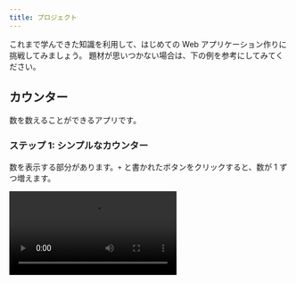 ```yaml
---
title: プロジェクト
---
```



これまで学んできた知識を利用して、はじめての Web アプリケーション作りに挑戦してみましょう。
題材が思いつかない場合は、下の例を参考にしてみてください。

## カウンター

数を数えることができるアプリです。

### ステップ 1: シンプルなカウンター

数を表示する部分があります。`+` と書かれたボタンをクリックすると、数が 1 ずつ増えます。

<video src={counterVideo} controls />

```html
<!doctype html>
<html lang="ja">
  <head>
    <meta charset="utf-8" />
    <title>カウンター</title>
  </head>
  <body>
    <!-- 数を表示する部分をここに書く -->
    <!-- ボタンをここに書く -->
  </body>
</html>
```

```js
let counter = 0;

function plusOne() {
  // ボタンがクリックされたときの処理を書く
}

// ボタンがクリックされたときにplusOne関数を呼び出す
document.getElementById(/* ボタンのid名 */).onclick = plusOne;
```

<Answer title="カウンター (ステップ 1)">

```html
<!doctype html>
<html lang="ja">
  <head>
    <meta charset="utf-8" />
    <title>カウンター</title>
  </head>
  <body>
    <p id="counter-value">0</p>
    <button id="plus-button" type="button">+</button>
  </body>
</html>
```

```js
let counter = 0;

function plusOne() {
  counter = counter + 1;
  document.getElementById("counter-value").textContent = counter;
}

document.getElementById("plus-button").onclick = plusOne;
```

<ViewSource url={import.meta.url} path="_samples/counter" />

</Answer>

### ステップ 2: マイナスボタンを追加

`-` と書かれたボタンを新たに作成し、数を 1 つずつ減らせるようにしましょう。

<video src={counterMinusVideo} controls />

<Answer title="カウンター (ステップ 2)">

```html
<!doctype html>
<html lang="ja">
  <head>
    <meta charset="utf-8" />
    <title>カウンター</title>
  </head>
  <body>
    <p id="counter-value">0</p>
    <button id="minus-button" type="button">-</button>
    <button id="plus-button" type="button">+</button>
  </body>
</html>
```

```js
let counter = 0;

function plusOne() {
  counter = counter + 1;
  document.getElementById("counter-value").textContent = counter;
}

function minusOne() {
  counter = counter - 1;
  document.getElementById("counter-value").textContent = counter;
}

document.getElementById("plus-button").onclick = plusOne;
document.getElementById("minus-button").onclick = minusOne;
```

<ViewSource url={import.meta.url} path="_samples/counter-minus" />

</Answer>

### ステップ 3: スタイルを追加

CSS を使って、作成したカウンターの見た目を整えましょう。

これまでに扱った文字色や背景色、文字サイズだけでなく、「テキストを中央揃えにする」「角を丸くする」などの方法も調べて使ってみましょう。

![見た目を整えたカウンター](./counter-minus-styled.jpg)

```css
#counter-value {
  width: 160px; /* 幅の指定 */
  font-size: 48px;
  /* ここで、テキストが中央揃えになるよう指定する */
}

#minus-button {
  width: 80px;
  border: none; /* 枠線を表示しないよう指定 */
  font-size: 24px;
  /* ここで、角が丸くなるよう指定する */
  /* その他の指定をする */
}

#plus-button {
  width: 80px;
  border: none;
  font-size: 24px;
  /* ここで、角が丸くなるよう指定する */
  /* その他の指定をする */
}
```

<Answer title="カウンター (ステップ 3)">

```css
#counter-value {
  width: 160px;
  font-size: 48px;
  text-align: center; /* テキストが中央揃えになるよう指定 */
}

#minus-button {
  width: 80px;
  border: none;
  font-size: 24px;
  border-radius: 20px; /* 角が丸くなるよう指定 */
  background-color: royalblue;
  color: white;
}

#plus-button {
  width: 80px;
  border: none;
  font-size: 24px;
  border-radius: 20px; /* 角が丸くなるよう指定 */
  color: white;
  background-color: orangered;
}
```

<ViewSource url={import.meta.url} path="_samples/counter-minus-styled" />

</Answer>

---

## おみくじ

今日の運勢をランダムで表示するアプリです。

### ステップ 1: おみくじの機能を作成

- 20%の確率で `大吉` と表示し、文字色を赤色にします
- 50%の確率で `吉` と表示し、文字色を黒色にします
- 30%の確率で `凶` と表示し、文字色を青色にします

<video src={omikujiVideo} controls />

:::info ランダムな数を使う

`Math.random` <Term>関数</Term>は、呼び出すたびに変わる 0 以上 1 未満の乱数 (ランダムな数) を<Term>戻り値</Term>として<Term>返し</Term>ます。

```javascript
document.write(Math.random()); // 0.8924949384481442
```

発生させた乱数を `r` などの名前の<Term>変数</Term>に保存して、確率の計算に使いましょう。

例えば `r` が 0 以上 0.2 未満になる確率は 20% になりますね。同様に、`r` が 0.2 以上 0.7 未満になる確率は 50%、`r` が 0.7 以上 1 未満になる確率は 30% です。

```javascript
let r = Math.random();
if (r < 0.2) {
  // 20%の確率で実行される処理を書く
} else if (/* 何らかの条件 */) {
  // 50%の確率で実行される処理を書く
} else {
  // 30%の確率で実行される処理を書く
}
```

:::

```html
<!doctype html>
<html lang="ja">
  <head>
    <meta charset="utf-8" />
    <title>おみくじ</title>
  </head>
  <body>
    <!-- 結果を表示する部分をここに書く -->
    <!-- ボタンをここに書く -->
  </body>
</html>
```

```js
function omikuji() {
  let r = Math.random();
  if (r < 0.2) {
    // 20%の確率で実行される処理を書く
  } else if (/* 何らかの条件 */) {
    // 50%の確率で実行される処理を書く
  } else {
    // 30%の確率で実行される処理を書く
  }
}

document.getElementById(/* おみくじを引くボタンのid名 */).onclick = omikuji;
```

<Answer title="おみくじ (ステップ 1)">

```html
<!doctype html>
<html lang="ja">
  <head>
    <meta charset="utf-8" />
    <title>おみくじ</title>
  </head>
  <body>
    <p id="result">結果</p>
    <button id="omikuji-button" type="button">おみくじを引く</button>
  </body>
</html>
```

```js
function omikuji() {
  let r = Math.random();
  if (r < 0.2) {
    document.getElementById("result").textContent = "大吉";
    document.getElementById("result").style.color = "red";
  } else if (r < 0.7) {
    document.getElementById("result").textContent = "吉";
    document.getElementById("result").style.color = "black";
  } else {
    document.getElementById("result").textContent = "凶";
    document.getElementById("result").style.color = "blue";
  }
}

document.getElementById("omikuji-button").onclick = omikuji;
```

<ViewSource url={import.meta.url} path="_samples/omikuji" />

</Answer>

### ステップ 2: スタイルを追加

CSS を使って、作成したおみくじの見た目を整えましょう。

これまでに扱ってきたプロパティに加えて、「テキストを縦書きにする」などの方法も調べて使ってみましょう。

<video src={omikujiStyledVideo} controls />

```css
#result {
  width: 60px;
  height: 120px; /* 高さの指定 */
  font-size: 48px;
  font-family: serif; /* フォントが明朝体になるよう指定 */
  /* ここで、テキストが中央揃えになるよう指定する */
  /* ここで、テキストが縦書きになるよう指定する */
}

#omikuji-button {
  width: 160px;
  height: 36px;
  border: none;
  /* ここで、角が丸くなるよう指定する */
  /* その他の指定をする */
}
```

<Answer title="おみくじ (ステップ 2)">

```css
#result {
  width: 60px;
  height: 120px;
  font-size: 48px;
  font-family: serif;
  text-align: center; /* テキストが中央揃えになるよう指定 */
  writing-mode: vertical-rl; /* テキストが縦書きになるよう指定 */
}

#omikuji-button {
  width: 160px;
  height: 36px;
  border: none;
  border-radius: 10px; /* 角が丸くなるよう指定 */
  color: white;
  background-color: gray;
}
```

<ViewSource url={import.meta.url} path="_samples/omikuji-styled" />

</Answer>
